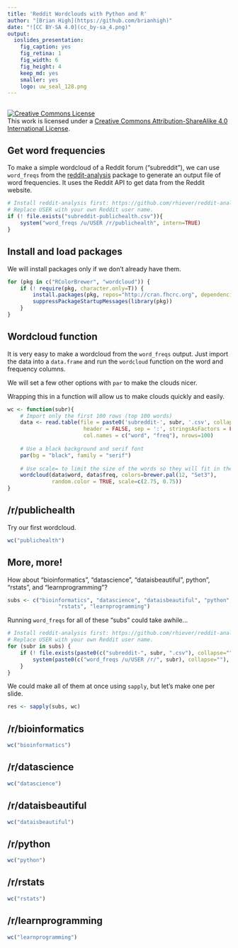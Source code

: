 ```yaml
---
title: 'Reddit Wordclouds with Python and R'
author: "[Brian High](https://github.com/brianhigh)"
date: "![CC BY-SA 4.0](cc_by-sa_4.png)"
output:
  ioslides_presentation:
    fig_caption: yes
    fig_retina: 1
    fig_width: 6
    fig_height: 4
    keep_md: yes
    smaller: yes
    logo: uw_seal_128.png
---
```


## 

<a rel="license" href="http://creativecommons.org/licenses/by-sa/4.0/"><img alt="Creative Commons License" style="border-width:0" src="https://i.creativecommons.org/l/by-sa/4.0/88x31.png" /></a><br />This work is licensed under a <a rel="license" href="http://creativecommons.org/licenses/by-sa/4.0/">Creative Commons Attribution-ShareAlike 4.0 International License</a>.

## Get word frequencies

To make a simple wordcloud of a Reddit forum ("subreddit"), we can use 
`word_freqs` from the [reddit-analysis](https://github.com/rhiever/reddit-analysis) 
package to generate an output file of word frequencies. It uses the Reddit 
API to get data from the Reddit website.

```r
# Install reddit-analysis first: https://github.com/rhiever/reddit-analysis
# Replace USER with your own Reddit user name.
if (! file.exists("subreddit-publichealth.csv")){
    system("word_freqs /u/USER /r/publichealth", intern=TRUE)
}
```

## Install and load packages

We will install packages only if we don't already have them.

```r
for (pkg in c("RColorBrewer", "wordcloud")) {
    if (! require(pkg, character.only=T)) { 
        install.packages(pkg, repos="http://cran.fhcrc.org", dependencies=TRUE)
        suppressPackageStartupMessages(library(pkg))
    }
}
```

## Wordcloud function

It is very easy to make a wordcloud from the `word_freqs` output. Just import 
the data into a `data.frame` and run the `wordcloud` function on the word and 
frequency columns.

We will set a few other options with `par` to make the clouds nicer.

Wrapping this in a function will allow us to make clouds quickly and easily.

```r
wc <- function(subr){
    # Import only the first 100 rows (top 100 words)
    data <- read.table(file = paste0('subreddit-', subr, '.csv', collapse=''), 
                        header = FALSE, sep = ':', stringsAsFactors = FALSE, 
                        col.names = c("word", "freq"), nrows=100)
    
    # Use a black background and serif font
    par(bg = "black", family = "serif")
    
    # Use scale= to limit the size of the words so they will fit in the cloud
    wordcloud(data$word, data$freq, colors=brewer.pal(12, "Set3"), 
              random.color = TRUE, scale=c(2.75, 0.75))
}
```

## /r/publichealth

Try our first wordcloud.

```r
wc("publichealth")
```

## More, more!

How about "bioinformatics", "datascience", "dataisbeautiful", python", "rstats", 
and "learnprogramming"?

```r
subs <- c("bioinformatics", "datascience", "dataisbeautiful", "python", 
                "rstats", "learnprogramming")
```

Running `word_freqs` for all of these "subs" could take awhile...

```r
# Install reddit-analysis first: https://github.com/rhiever/reddit-analysis
# Replace USER with your own Reddit user name.
for (subr in subs) {
    if (! file.exists(paste0(c("subreddit-", subr, ".csv"), collapse=""))) {
        system(paste0(c("word_freqs /u/USER /r/", subr), collapse=""), intern=TRUE)
    }    
}
```

We could make all of them at once using `sapply`, but let's make one per slide.

```r
res <- sapply(subs, wc)
```

## /r/bioinformatics

```r
wc("bioinformatics")
```

## /r/datascience

```r
wc("datascience")
```

## /r/dataisbeautiful

```r
wc("dataisbeautiful")
```

## /r/python

```r
wc("python")
```

## /r/rstats

```r
wc("rstats")
```

## /r/learnprogramming

```r
wc("learnprogramming")
```
